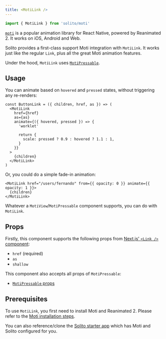 ```yaml
---
title: <MotiLink />
---
```


```ts
import { MotiLink } from 'solito/moti'
```

[`moti`](https://moti.fyi) is a popular animation library for React Native, powered by Reanimated 2. It works on iOS, Android and Web.

Solito provides a first-class support Moti integration with `MotiLink`. It works just like the regular `Link`, plus all the great Moti animation features.

Under the hood, `MotiLink` uses [`MotiPressable`](https://moti.fyi/interactions/overview).

## Usage

You can animate based on `hovered` and `pressed` states, without triggering any re-renders:

```tsx
const ButtonLink = ({ children, href, as }) => (
  <MotiLink
    href={href}
    as={as}
    animate={({ hovered, pressed }) => {
      'worklet'

      return {
        scale: pressed ? 0.9 : hovered ? 1.1 : 1,
      }
    }}
  >
    {children}
  </MotiLink>
)
```

Or, you could do a simple fade-in animation:

```tsx
<MotiLink href="/users/fernando" from={{ opacity: 0 }} animate={{ opacity: 1 }}>
  {children}
</MotiLink>
```

Whatever a `MotiView`/`MotiPressable` component supports, you can do with `MotiLink`.

## Props

Firstly, this component supports the following props from [Next.js' `<Link />` component](https://nextjs.org/docs/api-reference/next/link):

- `href` (required)
- `as`
- `shallow`

This component also accepts all props of `MotiPressable`:

- [`MotiPressable` props](https://moti.fyi/interactions/overview)

## Prerequisites

To use `MotiLink`, you first need to install Moti and Reanimated 2. Please refer to the [Moti installation steps](https://moti.fyi/install).

You can also reference/clone the [Solito starter app](https://github.com/solito/tree/master/monorepo-examples/blank) which has Moti and Solito configured for you.
